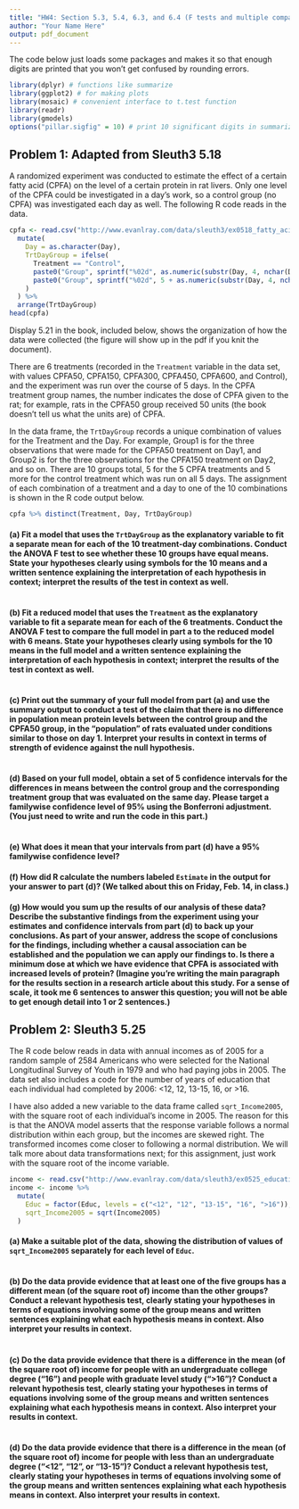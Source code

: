 ---
title: "HW4: Section 5.3, 5.4, 6.3, and 6.4 (F tests and multiple comparisons)"
author: "Your Name Here"
output: pdf_document
---

The code below just loads some packages and makes it so that enough digits are printed that you won't get confused by rounding errors.

```{r, message = FALSE}
library(dplyr) # functions like summarize
library(ggplot2) # for making plots
library(mosaic) # convenient interface to t.test function
library(readr)
library(gmodels)
options("pillar.sigfig" = 10) # print 10 significant digits in summarize output
```

## Problem 1: Adapted from Sleuth3 5.18

A randomized experiment was conducted to estimate the effect of a certain fatty acid (CPFA) on the level of a certain protein in rat livers.  Only one level of the CPFA could be investigated in a day's work, so a control group (no CPFA) was investigated each day as well.  The following R code reads in the data.

```{r}
cpfa <- read.csv("http://www.evanlray.com/data/sleuth3/ex0518_fatty_acid.csv") %>%
  mutate(
    Day = as.character(Day),
    TrtDayGroup = ifelse(
      Treatment == "Control",
      paste0("Group", sprintf("%02d", as.numeric(substr(Day, 4, nchar(Day))))),
      paste0("Group", sprintf("%02d", 5 + as.numeric(substr(Day, 4, nchar(Day)))))
    )
  ) %>%
  arrange(TrtDayGroup)
head(cpfa)
```

Display 5.21 in the book, included below, shows the organization of how the data were collected (the figure will show up in the pdf if you knit the document).

\includegraphics{statistical_sleuth_fig_5_21.png}

There are 6 treatments (recorded in the `Treatment` variable in the data set, with values CPFA50, CPFA150, CPFA300, CPFA450, CPFA600, and Control), and the experiment was run over the course of 5 days.  In the CPFA treatment group names, the number indicates the dose of CPFA given to the rat; for example, rats in the CPFA50 group received 50 units (the book doesn't tell us what the units are) of CPFA.

In the data frame, the `TrtDayGroup` records a unique combination of values for the Treatment and the Day.  For example, Group1 is for the three observations that were made for the CPFA50 treatment on Day1, and Group2 is for the three observations for the CPFA150 treatment on Day2, and so on.  There are 10 groups total, 5 for the 5 CPFA treatments and 5 more for the control treatment which was run on all 5 days.  The assignment of each combination of a treatment and a day to one of the 10 combinations is shown in the R code output below.

```{r}
cpfa %>% distinct(Treatment, Day, TrtDayGroup)
```

#### (a) Fit a model that uses the `TrtDayGroup` as the explanatory variable to fit a separate mean for each of the 10 treatment-day combinations.  Conduct the ANOVA F test to see whether these 10 groups have equal means.  State your hypotheses clearly using symbols for the 10 means and a written sentence explaining the interpretation of each hypothesis in context; interpret the results of the test in context as well.

```{r}
```

#### (b) Fit a reduced model that uses the `Treatment` as the explanatory variable to fit a separate mean for each of the 6 treatments.  Conduct the ANOVA F test to compare the full model in part a to the reduced model with 6 means.  State your hypotheses clearly using symbols for the 10 means in the full model and a written sentence explaining the interpretation of each hypothesis in context; interpret the results of the test in context as well.

```{r}
```



#### (c) Print out the summary of your full model from part (a) and use the summary output to conduct a test of the claim that there is no difference in population mean protein levels between the control group and the CPFA50 group, in the "population" of rats evaluated under conditions similar to those on day 1.  Interpret your results in context in terms of strength of evidence against the null hypothesis.

```{r}
```

#### (d) Based on your full model, obtain a set of 5 confidence intervals for the differences in means between the control group and the corresponding treatment group that was evaluated on the same day.  Please target a familywise confidence level of 95% using the Bonferroni adjustment.  (You just need to write and run the code in this part.)

```{r}
```

#### (e) What does it mean that your intervals from part (d) have a 95% familywise confidence level?



#### (f) How did R calculate the numbers labeled `Estimate` in the output for your answer to part (d)?  (We talked about this on Friday, Feb. 14, in class.)



#### (g) How would you sum up the results of our analysis of these data?  Describe the substantive findings from the experiment using your estimates and confidence intervals from part (d) to back up your conclusions.  As part of your answer, address the scope of conclusions for the findings, including whether a causal association can be established and the population we can apply our findings to.  Is there a minimum dose at which we have evidence that CPFA is associated with increased levels of protein?  (Imagine you're writing the main paragraph for the results section in a research article about this study.  For a sense of scale, it took me 6 sentences to answer this question; you will not be able to get enough detail into 1 or 2 sentences.)



## Problem 2: Sleuth3 5.25

The R code below reads in data with annual incomes as of 2005 for a random sample of 2584 Americans who were selected for the National Longitudinal Survey of Youth in 1979 and who had paying jobs in 2005.  The data set also includes a code for the number of years of education that each individual had completed by 2006: <12, 12, 13-15, 16, or >16.

I have also added a new variable to the data frame called `sqrt_Income2005`, with the square root of each individual's income in 2005.  The reason for this is that the ANOVA model asserts that the response variable follows a normal distribution within each group, but the incomes are skewed right.  The transformed incomes come closer to following  a normal distribution.  We will talk more about data transformations next; for this assignment, just work with the square root of the income variable.

```{r}
income <- read.csv("http://www.evanlray.com/data/sleuth3/ex0525_education_income.csv")
income <- income %>%
  mutate(
    Educ = factor(Educ, levels = c("<12", "12", "13-15", "16", ">16")),
    sqrt_Income2005 = sqrt(Income2005)
  )
```

#### (a) Make a suitable plot of the data, showing the distribution of values of `sqrt_Income2005` separately for each level of `Educ`.

```{r}
```

#### (b) Do the data provide evidence that at least one of the five groups has a different mean (of the square root of) income than the other groups?  Conduct a relevant hypothesis test, clearly stating your hypotheses in terms of equations involving some of the group means and written sentences explaining what each hypothesis means in context.  Also interpret your results in context.

```{r}
```

#### (c) Do the data provide evidence that there is a difference in the mean (of the square root of) income for people with an undergraduate college degree ("16") and people with graduate level study (">16")?  Conduct a relevant hypothesis test, clearly stating your hypotheses in terms of equations involving some of the group means and written sentences explaining what each hypothesis means in context.  Also interpret your results in context.

```{r}
```

#### (d) Do the data provide evidence that there is a difference in the mean (of the square root of) income for people with less than an undergraduate degree ("<12", "12", or "13-15")?  Conduct a relevant hypothesis test, clearly stating your hypotheses in terms of equations involving some of the group means and written sentences explaining what each hypothesis means in context.  Also interpret your results in context.

```{r}
```
